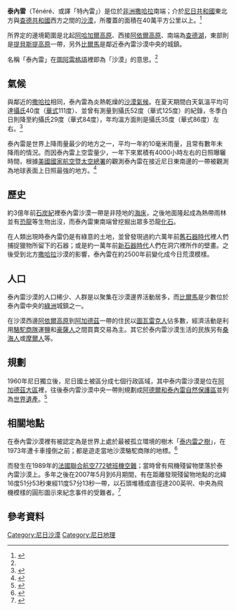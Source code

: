 {{noteTA
|1=zh-cn:尼日尔; zh-hk:尼日爾; zh-mo:尼日爾; zh-sg:尼日尔; zh-tw:尼日
|2=zh-cn:乍得; zh-hk:乍得;zh-mo:乍得; zh-sg:乍得; zh-tw:查德
|3=zh-cn:国家航空航天局; zh-hk:太空總署; zh-mo:太空總署; zh-sg:国家航空航天局; zh-tw:國家航空暨太空總署
}}
{{Infobox Settlement
|name                   = 泰內雷
|other_name             = 特內雷
|settlement_type        = [[沙漠|沙漠]]
|image_skyline          = Fachi-Bilma-Dünen.jpg
|imagesize              = 200px
|image_caption          = 泰內雷沙漠裡接近[[比爾馬|比爾馬]]一帶的沙丘
|image_map              = LocationTénéré.svg
|mapsize                = 200px
|map_caption            = 泰內雷沙漠的位置點 
|subdivision_type       = 國家
|subdivision_name       = [[尼日|尼日]]與[[查德|查德]]
|area_total_km2           = 400000
|elevation_m            = 430
|timezone               = UTC+1
}}

'''泰內雷'''（Ténéré、或譯「特內雷」）是位於[[非洲|非洲]][[撒哈拉沙漠|撒哈拉]]南端；介於[[尼日共和國|尼日共和國]]東北方與[[查德共和國|查德共和國]]西方之間的[[沙漠|沙漠]]，所覆蓋的面積在40萬平方公里以上。<ref name="Tenere">{{cite web |url=http://naturalwondersofafrica.com/tenere/ |title=Tenere |work=Natural Wonders Network |accessdate=2015年10月15日 |archive-date=2016年3月4日 |archive-url=https://web.archive.org/web/20160304123559/http://naturalwondersofafrica.com/tenere/ |dead-url=no }}</ref>

所界定的邊境範圍是北起[[阿哈加爾高原|阿哈加爾高原]]、西接[[阿依爾高原|阿依爾高原]]、南端為[[查德湖|查德湖]]，東部則是[[提貝斯提高原|提貝斯提高原]]一帶，另外[[比爾馬|比爾馬]]是鄰近泰內雷沙漠中央的城鎮。

名稱「泰內雷」在[[圖阿雷格語|圖阿雷格語]]裡即為「沙漠」的意思。<ref name="Tenere"/>

== 氣候 ==
與鄰近的[[撒哈拉沙漠|撒哈拉]]相同，泰內雷為炎熱乾燥的[[沙漠氣候|沙漠氣候]]。在夏天期間白天氣溫平均可達[[攝氏|攝氏]]40度（[[華氏溫標|華式]]111度）、並曾有測量到攝氏52度（華式125度）的紀錄，冬季白日則降至約攝氏29度（華式84度），年均溫方面則是攝氏35度（華式86度）左右。<ref>{{cite web |url=http://www.eoearth.org/view/article/150351/ |title=Aïr and Ténéré Natural Reserves, Niger |work=Encyclopedia Of Earth |author=Mark McGinley |date=2009年3月26日 |accessdate=2015年10月15日 |archive-date=2015年10月12日 |archive-url=https://web.archive.org/web/20151012175936/http://www.eoearth.org/view/article/150351/ |dead-url=no }}</ref>

泰內雷是世界上降雨量最少的地方之一，平均一年約10毫米雨量，且常有數年未降雨的情況。而因泰內雷上空雲量少，一年下來累積有4000小時左右的日照曝曬時間，根據[[美國國家航空暨太空總署|美國國家航空暨太空總署]]的觀測泰內雷在接近尼日東南邊的一帶被觀測為地球表面上日照最強的地方。<ref>{{cite web |url=http://articles.latimes.com/2007/dec/17/business/ft-climate17 |title=Mapping a path to solar power |publisher=[[洛杉磯時報|洛杉磯時報]] |author=Alister Doyle |date=2007年12月7日 |accessdate=2015年10月15日 |archive-date=2014年5月23日 |archive-url=https://web.archive.org/web/20140523231141/http://articles.latimes.com/2007/dec/17/business/ft-climate17 |dead-url=no }}</ref>

== 歷史 ==
約3億年前[[石炭紀|石炭紀]]裡泰內雷沙漠一帶是非陸地的[[海床|海床]]，之後地面隆起成為熱帶雨林並有[[恐龍|恐龍]]等生物出沒，而泰內雷東南端曾挖掘出眾多恐龍[[化石|化石]]。

在人類出現時泰內雷仍是有綠意的土地，並曾發現過約六萬年前[[舊石器時代|舊石器時代]]裡人們捕捉獵物所留下的石器；或是約一萬年前[[新石器時代|新石器時代]]人們在洞穴裡所作的壁畫。之後受到北方[[撒哈拉|撒哈拉]]沙漠的影響，泰內雷在約2500年前變化成今日荒漠模樣。

== 人口 ==
泰內雷沙漠的人口稀少、人群是以聚集在沙漠邊界活動居多，而[[比爾馬|比爾馬]]是少數位於泰內雷中央的[[綠洲|綠洲]]城鎮之一。

在沙漠西邊[[阿依爾高原|阿依爾高原]]到[[阿加德茲|阿加德茲]]一帶的住民以[[圖瓦雷克人|圖瓦雷克人]]佔多數，經濟活動是利用[[駱駝|駱駝]][[商隊|商隊]]運[[鹽|鹽]]和[[豪薩人|豪薩人]]之間買賣交易為主。其它於泰内雷沙漠生活的民族另有[[桑海人|桑海人]]或[[摩爾人|摩爾人]]等。

== 規劃 ==
1960年尼日獨立後，尼日國土被區分成七個行政區域，其中泰内雷沙漠是位在[[阿加德茲大區|阿加德茲大區]]裡，往後泰内雷沙漠中央一帶則規劃成[[阿德爾和泰內雷自然保護區|阿德爾和泰內雷自然保護區]]並列為[[世界遺產|世界遺產]]。<ref>{{Cite web |url=http://www.birdlife.org/datazone/sitefactsheet.php?id=6733 |title=NNR Aïr - Ténéré |work=[[國際鳥盟|國際鳥盟]] |accessdate=2015年10月15日 |archive-date=2015年9月24日 |archive-url=https://web.archive.org/web/20150924014927/http://www.birdlife.org/datazone/sitefactsheet.php?id=6733 |dead-url=no }}</ref>

== 相關地點 ==
在泰內雷沙漠裡有被認定為是世界上處於最被孤立環境的樹木「[[泰内雷之樹|泰内雷之樹]]」，在1973年遭卡車撞倒之前；都是遊走當地沙漠駱駝商隊的地標。<ref>{{cite web |url=http://www.border-crossings.net/site/journal/present/niger/1.html |title=Eastern Mali to Niger to Timbuktu - 2-19 September 06 |work=Border-Crossings.Net |accessdate=2015年10月15日 |archive-url=https://web.archive.org/web/20131024110528/http://www.border-crossings.net/site/journal/present/niger/1.html |archive-date=2013年10月24日 |dead-url=yes }}</ref>

而發生在1989年的[[法國聯合航空772號班機空難|法國聯合航空772號班機空難]]；當時曾有飛機殘留物墜落於泰內雷沙漠上。多年之後在2007年5月到6月期間，有在距離發現殘留物地點的北緯16度51分53秒東經11度57分13秒一帶，以石頭堆積成直徑達200英呎、中央為飛機模樣的圓形圖示來紀念事件的受難者。<ref>{{cite web |url=http://www.viralnova.com/i-noticed-this-tiny-thing-on-google-maps-and-when-i-zoomed-in-well-nothing-could-prepare-me/ |title=I Noticed This Tiny Thing On Google Maps. When I Zoomed In... Well, Nothing Could Prepare Me. |work=ViralNova |date=2013年11月2日 |accessdate=2015年10月15日 |archive-date=2013年11月4日 |archive-url=https://archive.is/20131104191412/http://www.viralnova.com/i-noticed-this-tiny-thing-on-google-maps-and-when-i-zoomed-in-well-nothing-could-prepare-me/ |dead-url=yes }}</ref>

== 參考資料 ==
{{Commons category|Ténéré|泰内雷沙漠}}
{{reflist}}

{{荒漠}}
{{Authority control}}
{{DEFAULTSORT:Ténéré}}
[[Category:尼日沙漠|Category:尼日沙漠]]
[[Category:尼日地理|Category:尼日地理]]